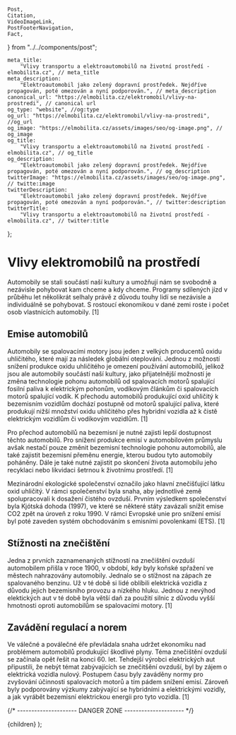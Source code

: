 	Post,
	Citation,
	VideoImageLink,
	PostFooterNavigation,
	Fact,
} from "../../components/post";


	meta_title:
		"Vlivy transportu a elektroautomobilů na životní prostředí - elmobilita.cz", // meta_title
	meta_description:
		"Elektroautomobil jako zelený dopravní prostředek. Nejdříve propagován, poté omezován a nyní podporován.", // meta_description
	canonical_url: "https://elmobilita.cz/elektromobil/vlivy-na-prostredi", // canonical url
	og_type: "website", //og:type
	og_url: "https://elmobilita.cz/elektromobil/vlivy-na-prostredi", //og_url
	og_image: "https://elmobilita.cz/assets/images/seo/og-image.png", // og_image
	og_title:
		"Vlivy transportu a elektroautomobilů na životní prostředí - elmobilita.cz", // og_title
	og_description:
		"Elektroautomobil jako zelený dopravní prostředek. Nejdříve propagován, poté omezován a nyní podporován.", // og_description
	twitterImage: "https://elmobilita.cz/assets/images/seo/og-image.png", // twitte:image
	twitterDescription:
		"Elektroautomobil jako zelený dopravní prostředek. Nejdříve propagován, poté omezován a nyní podporován.", // twitter:description
	twitterTitle:
		"Vlivy transportu a elektroautomobilů na životní prostředí - elmobilita.cz", // twitter:title
};

# Vlivy elektromobilů na prostředí

Automobily se stali součástí naší kultury a umožňují nám se svobodně a nezávisle pohybovat kam chceme a kdy chceme. Programy sdílených jízd v průběhu let několikrát selhaly právě z důvodu touhy lidí se nezávisle a individuálně se pohybovat. S rostoucí ekonomikou v dané zemi roste i počet osob vlastnících automobily.&nbsp;<Citation href="/zdroje#anderson-electric-and-hybrid-cars">[1]</Citation>

## Emise automobilů

Automobily se spalovacími motory jsou jeden z velkých producentů oxidu uhličitého, které mají za následek globální oteplování. Jednou z možností snížení produkce oxidu uhličitého je omezení používání automobilů, jelikož jsou ale automobily součástí naší kultury, jako přijatelnější možností je změna technologie pohonu automobilů od spalovacích motorů spalující fosilní paliva k elektrickým pohonům, vodíkovým článkům či spalovacích motorů spalující vodík. K přechodu automobilů produkující oxid uhličitý k bezemisním vozidlům dochází postupně od motorů spalující paliva, které produkují nižší množství oxidu uhličitého přes hybridní vozidla až k čistě elektrickým vozidlům či vodíkovým vozidlům.&nbsp;<Citation href="/zdroje#anderson-electric-and-hybrid-cars">[1]</Citation>

Pro přechod automobilů na bezemisní je nutné zajisti lepší dostupnost těchto automobilů. Pro snížení produkce emisí v automobilovém průmyslu avšak nestačí pouze změnit bezemisní technologie pohonu automobilů, ale také zajistit bezemisní přeměnu energie, kterou budou tyto automobily poháněny. Dále je také nutné zajistit po skončení života automobilu jeho recyklaci nebo likvidaci šetrnou k životnímu prostředí.&nbsp;<Citation href="/zdroje#anderson-electric-and-hybrid-cars">[1]</Citation>

Mezinárodní ekologické společenství označilo jako hlavní znečišťující látku oxid uhličitý. V rámci společenství byla snaha, aby jednotlivé země spolupracovali k dosažení čistého ovzduší. Prvním výsledkem společenství byla Kjótská dohoda (1997), ve které se některé státy zavázali snížit emise CO2 zpět na úroveň z roku 1990. V rámci Evropské unie pro snížení emisí byl poté zaveden systém obchodováním s emisními povolenkami (ETS).&nbsp;<Citation href="/zdroje#anderson-electric-and-hybrid-cars">[1]</Citation>

## Stížnosti na znečištění

Jedna z prvních zaznamenaných stížností na znečištění ovzduší automobilem přišla v roce 1900, v období, kdy byly koňské spřažení ve městech nahrazovány automobily. Jednalo se o stížnost na zápach ze spalovaného benzinu. Už v té době si lidé oblíbili elektrická vozidla z důvodu jejich bezemisního provozu a nízkého hluku. Jednou z nevýhod elektických aut v té době byla větší daň za použití silnic z důvodu vyšší hmotnosti oproti automobilům se spalovacími motory.&nbsp;<Citation href="/zdroje#anderson-electric-and-hybrid-cars">[1]</Citation>

## Zavádění regulací a norem

Ve válečné a poválečné éře převládala snaha udržet ekonomiku nad problémem automobilů produkující škodlivé plyny. Téma znečištění ovzduší se začínala opět řešit na konci 60. let. Tehdejší výrobci elektrických aut připustili, že nebýt témat zabývajících se znečitšění ovzduší, byl by zájem o elektrická vozidla nulový. Postupem času byly zaváděny normy pro zvyšování účinnosti spalovacích motorů a tím pádem snížení emisí. Zároveň byly podporovány výzkumy zabývající se hybridními a elektrickými vozidly, a jak vyrábět bezemisní elektrickou energii pro tyto vozidla.&nbsp;<Citation href="/zdroje#anderson-electric-and-hybrid-cars">[1]</Citation>

<PostFooterNavigation
	hrefPrevious="/elektromobil/detailni-historie-elektroautomobilu"
	hrefNext="/elektromobil/vlivy-na-prostredi"
	next="Následující"
	previous="Předchozí"
	previousEnabled="true"
	nextEnabled="true"
/>
{/* --------------------- DANGER ZONE --------------------- */}

<DefaultLayout metaData={metaData}>
	<MDXProvider
		components={{
			h2: H2,
			h3: H3,
			h4: H4,
			h6: H5,
			h5: H6,
		}}
	>
		<Post>{children}</Post>
	</MDXProvider>
</DefaultLayout>
);
